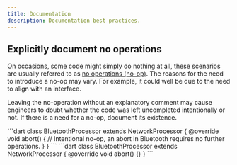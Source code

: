 ```yaml
---
title: Documentation
description: Documentation best practices.
---
```



## Explicitly document no operations

On occasions, some code might simply do nothing at all, these scenarios are usually referred to as [no operations (no-op)](<https://en.wikipedia.org/wiki/NOP_(code)>).
The reasons for the need to introduce a no-op may vary. For example, it could well be due to the need to align with an interface.

Leaving the no-operation without an explanatory comment may cause engineers to doubt whether
the code was left uncompleted intentionally or not. If there is a need for a no-op, document its existence.

<Tabs>
  <TabItem label="Good ✅">
    ```dart
class BluetoothProcessor extends NetworkProcessor {
      @override
      void abort() {
          // Intentional no-op, an abort in Bluetooth requires no further operations.
      }
}
```

  </TabItem>
  <TabItem label="Bad ❗️">
    ```dart
class BluetoothProcessor extends NetworkProcessor {
      @override
      void abort() {}
}
    ```
  </TabItem>
</Tabs>
